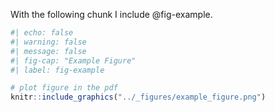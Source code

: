 With the following chunk I include @fig-example.

```r
#| echo: false
#| warning: false
#| message: false
#| fig-cap: "Example Figure"
#| label: fig-example

# plot figure in the pdf
knitr::include_graphics("../_figures/example_figure.png")
```

